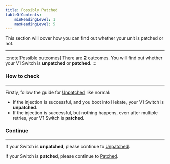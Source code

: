 ```yaml
---
title: Possibly Patched
tableOfContents:
    minHeadingLevel: 1
    maxHeadingLevel: 5
---
```


This section will cover how you can find out whether your unit is patched or not.

---

:::note[Possible outcomes]
There are **2** outcomes. You will find out whether your V1 Switch is **unpatched** or **patched**.
:::

### How to check

---

Firstly, follow the guide for <u>[Unpatched](/homebrewing/unpatched)</u> like normal:

- If the injection is successful, and you boot into Hekate, your V1 Switch is **unpatched**.
- If the injection is successful, but nothing happens, even after multiple retries, your V1 Switch is **patched**.

### Continue

---

If your Switch is **unpatched**, please continue to <u>[Unpatched](/homebrewing/unpatched)</u>.

If your Switch is **patched**, please continue to <u>[Patched](/homebrewing/patched)</u>.
